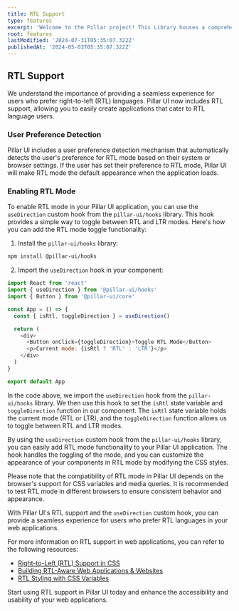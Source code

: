 ```yaml
---
title: RTL Support
type: features
excerpt: 'Welcome to the Pillar project! This Library houses a comprehensive collection of reusable UI components, React hooks, Icons, and other tools designed to enhance modern web development. With a focus on accessibility, scalability, and best practices, Pillar streamlines the development process and empowers you to build robust, high-quality web applications.'
root: features
lastModified: '2024-07-31T05:35:07.322Z'
publishedAt: '2024-05-03T05:35:07.322Z'
---
```


## RTL Support

We understand the importance of providing a seamless experience for users who prefer right-to-left (RTL) languages. Pillar UI now includes RTL support, allowing you to easily create applications that cater to RTL language users.

### User Preference Detection

Pillar UI includes a user preference detection mechanism that automatically detects the user's preference for RTL mode based on their system or browser settings. If the user has set their preference to RTL mode, Pillar UI will make RTL mode the default appearance when the application loads.

### Enabling RTL Mode

To enable RTL mode in your Pillar UI application, you can use the `useDirection` custom hook from the `pillar-ui/hooks` library. This hook provides a simple way to toggle between RTL and LTR modes. Here's how you can add the RTL mode toggle functionality:

1. Install the `pillar-ui/hooks` library:

```bash
npm install @pillar-ui/hooks
```

2. Import the `useDirection` hook in your component:

```javascript
import React from 'react'
import { useDirection } from '@pillar-ui/hooks'
import { Button } from '@pillar-ui/core'

const App = () => {
  const { isRtl, toggleDirection } = useDirection()

  return (
    <div>
      <Button onClick={toggleDirection}>Toggle RTL Mode</Button>
      <p>Current mode: {isRtl ? 'RTL' : 'LTR'}</p>
    </div>
  )
}

export default App
```

In the code above, we import the `useDirection` hook from the `pillar-ui/hooks` library. We then use this hook to set the `isRtl` state variable and `toggleDirection` function in our component. The `isRtl` state variable holds the current mode (RTL or LTR), and the `toggleDirection` function allows us to toggle between RTL and LTR modes.

By using the `useDirection` custom hook from the `pillar-ui/hooks` library, you can easily add RTL mode functionality to your Pillar UI application. The hook handles the toggling of the mode, and you can customize the appearance of your components in RTL mode by modifying the CSS styles.

Please note that the compatibility of RTL mode in Pillar UI depends on the browser's support for CSS variables and media queries. It is recommended to test RTL mode in different browsers to ensure consistent behavior and appearance.

With Pillar UI's RTL support and the `useDirection` custom hook, you can provide a seamless experience for users who prefer RTL languages in your web applications.

For more information on RTL support in web applications, you can refer to the following resources:

- [Right-to-Left (RTL) Support in CSS](https://developer.mozilla.org/en-US/docs/Web/CSS/RTL_support)
- [Building RTL-Aware Web Applications & Websites](https://www.smashingmagazine.com/2015/01/building-rtl-aware-web-applications/)
- [RTL Styling with CSS Variables](https://css-tricks.com/rtl-styling-css-variables/)

Start using RTL support in Pillar UI today and enhance the accessibility and usability of your web applications.
